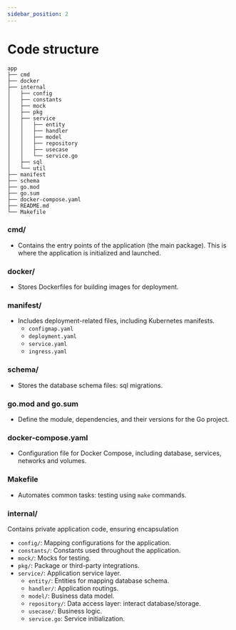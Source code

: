 ```yaml
---
sidebar_position: 2
---
```


# Code structure
```
app
├── cmd
├── docker
├── internal
│   ├── config
│   ├── constants
│   ├── mock
│   ├── pkg
│   ├── service
│   │   ├── entity
│   │   ├── handler
│   │   ├── model
│   │   ├── repository
│   │   ├── usecase
│   │   └── service.go
│   ├── sql
│   └── util
├── manifest
├── schema
├── go.mod
├── go.sum
├── docker-compose.yaml
├── README.md
└── Makefile
```

### cmd/
- Contains the entry points of the application (the main package). This is where the application is initialized and launched.

### docker/
- Stores Dockerfiles for building images for deployment.

### manifest/
- Includes deployment-related files, including Kubernetes manifests.
  - `configmap.yaml`
  - `deployment.yaml`
  - `service.yaml`
  - `ingress.yaml`

### schema/
- Stores the database schema files: sql migrations.

### go.mod and go.sum
- Define the module, dependencies, and their versions for the Go project.

### docker-compose.yaml
- Configuration file for Docker Compose, including database, services, networks and volumes.

### Makefile
- Automates common tasks: testing using `make` commands.

### internal/
Contains private application code, ensuring encapsulation
- `config/`: Mapping configurations for the application.
- `constants/`: Constants used throughout the application.
- `mock/`: Mocks for testing.
- `pkg/`: Package or third-party integrations.
- `service/`: Application service layer.
  - `entity/`: Entities for mapping database schema.
  - `handler/`: Application routings.
  - `model/`: Business data model.
  - `repository/`: Data access layer: interact database/storage.
  - `usecase/`: Business logic.
  - `service.go`: Service initialization.